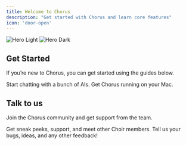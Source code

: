 ```yaml
---
title: Welcome to Chorus
description: "Get started with Chorus and learn core features"
icon: 'door-open'
---
```


<img
  className="block dark:hidden"
  src="/images/hero-light.png"
  alt="Hero Light"
/>
<img
  className="hidden dark:block"
  src="/images/hero-dark.png"
  alt="Hero Dark"
/>

## Get Started

If you’re new to Chorus, you can get started using the guides below.

<CardGroup cols={2}>
  <Card
    title="Your First Chat"
    icon="comment"
    href="/basics"
  >
    Start chatting with a bunch of AIs.
  </Card>
  <Card
    title="Download"
    icon="download"
    href="/installation"
  >
    Get Chorus running on your Mac.
  </Card>
</CardGroup>

## Talk to us

Join the Chorus community and get support from the team.

<CardGroup cols={2}>
  <Card
    title="Discord"
    icon="discord"
    href="https://discord.gg/kTWpb6JBvM"
  >
    Get sneak peeks, support, and meet other Choir members.
  </Card>
  <Card
    title="Message the Founders"
    icon="envelope"
    href="mailto:founders@chorus.sh"
  >
  Tell us your bugs, ideas, and any other feedback!
  </Card>
</CardGroup>
